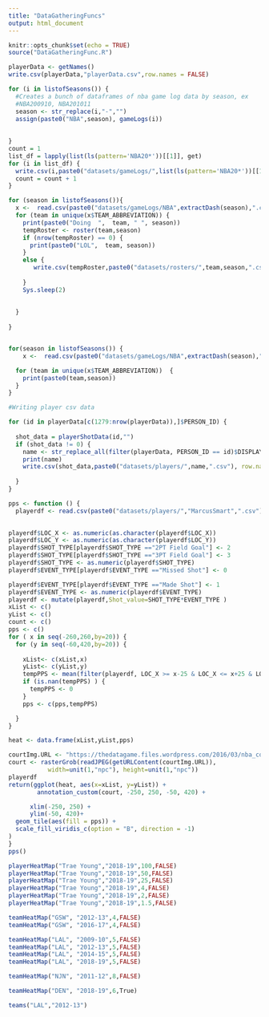 ```yaml
---
title: "DataGatheringFuncs"
output: html_document
---
```


```r
knitr::opts_chunk$set(echo = TRUE)
source("DataGatheringFunc.R")

```
```r
playerData <- getNames()
write.csv(playerData,"playerData.csv",row.names = FALSE)

for (i in listofSeasons()) {
  #Creates a bunch of dataframes of nba game log data by season, ex
  #NBA200910, NBA201011
  season <- str_replace(i,"-","")
  assign(paste0("NBA",season), gameLogs(i))
  
  
}
count = 1
list_df = lapply(list(ls(pattern='NBA20*'))[[1]], get)
for (i in list_df) {
  write.csv(i,paste0("datasets/gameLogs/",list(ls(pattern='NBA20*'))[[1]][count],".csv"),row.names = FALSE)
  count = count + 1
}

```
```r
for (season in listofSeasons()){
  x <-  read.csv(paste0("datasets/gameLogs/NBA",extractDash(season),".csv"),stringsAsFactors = FALSE)
  for (team in unique(x$TEAM_ABBREVIATION)) {
    print(paste0("Doing  ",  team, " ", season))
    tempRoster <- roster(team,season)
    if (nrow(tempRoster) == 0) {
      print(paste0("LOL",  team, season))
    }
    else {
       write.csv(tempRoster,paste0("datasets/rosters/",team,season,".csv"),row.names = FALSE)
      
    }
    Sys.sleep(2)
   
    
  }
  
}



```
```r
for(season in listofSeasons()) {
    x <-  read.csv(paste0("datasets/gameLogs/NBA",extractDash(season),".csv"),stringsAsFactors = FALSE)

  for (team in unique(x$TEAM_ABBREVIATION))  {
    print(paste0(team,season))
  }
}
```
```R
#Writing player csv data

for (id in playerData[c(1279:nrow(playerData)),]$PERSON_ID) {
  
  shot_data = playerShotData(id,"")
  if (shot_data != 0) {
    name <- str_replace_all(filter(playerData, PERSON_ID == id)$DISPLAY_FIRST_LAST[[1]], fixed(" "), "")
    print(name)
    write.csv(shot_data,paste0("datasets/players/",name,".csv"), row.names= FALSE)
    
  }
}


```



```r
pps <- function () {
  playerdf <- read.csv(paste0("datasets/players/","MarcusSmart",".csv"), stringsAsFactors = FALSE)
  

playerdf$LOC_X <- as.numeric(as.character(playerdf$LOC_X))
playerdf$LOC_Y <- as.numeric(as.character(playerdf$LOC_Y))
playerdf$SHOT_TYPE[playerdf$SHOT_TYPE =="2PT Field Goal"] <- 2
playerdf$SHOT_TYPE[playerdf$SHOT_TYPE =="3PT Field Goal"] <- 3
playerdf$SHOT_TYPE <- as.numeric(playerdf$SHOT_TYPE) 
playerdf$EVENT_TYPE[playerdf$EVENT_TYPE =="Missed Shot"] <- 0

playerdf$EVENT_TYPE[playerdf$EVENT_TYPE =="Made Shot"] <- 1
playerdf$EVENT_TYPE <- as.numeric(playerdf$EVENT_TYPE) 
playerdf <- mutate(playerdf,Shot_value=SHOT_TYPE*EVENT_TYPE )
xList <- c()
yList <- c()
count <- c()
pps <- c()
for ( x in seq(-260,260,by=20)) {
  for (y in seq(-60,420,by=20)) {
    
    xList<- c(xList,x)
    yList<- c(yList,y)
    tempPPS <- mean(filter(playerdf, LOC_X >= x-25 & LOC_X <= x+25 & LOC_Y >= y-25 & LOC_Y <= y+25)$Shot_value )
    if (is.nan(tempPPS) ) {
      tempPPS <- 0
    }
    pps <- c(pps,tempPPS)

  }
}

heat <- data.frame(xList,yList,pps)

courtImg.URL <- "https://thedatagame.files.wordpress.com/2016/03/nba_court.jpg"
court <- rasterGrob(readJPEG(getURLContent(courtImg.URL)),
           width=unit(1,"npc"), height=unit(1,"npc"))
playerdf
return(ggplot(heat, aes(x=xList, y=yList)) +
        annotation_custom(court, -250, 250, -50, 420) +

      xlim(-250, 250) +
      ylim(-50, 420)+
  geom_tile(aes(fill = pps)) +
  scale_fill_viridis_c(option = "B", direction = -1)
)
}
pps()


```


```r
playerHeatMap("Trae Young","2018-19",100,FALSE)
playerHeatMap("Trae Young","2018-19",50,FALSE)
playerHeatMap("Trae Young","2018-19",25,FALSE)
playerHeatMap("Trae Young","2018-19",4,FALSE)
playerHeatMap("Trae Young","2018-19",2,FALSE)
playerHeatMap("Trae Young","2018-19",1.5,FALSE)


```
```R
teamHeatMap("GSW", "2012-13",4,FALSE)
teamHeatMap("GSW", "2016-17",4,FALSE)
```
```R
teamHeatMap("LAL", "2009-10",5,FALSE)
teamHeatMap("LAL", "2012-13",5,FALSE)
teamHeatMap("LAL", "2014-15",5,FALSE)
teamHeatMap("LAL", "2018-19",5,FALSE)
```
```R
teamHeatMap("NJN", "2011-12",8,FALSE)


```
```r
teamHeatMap("DEN", "2018-19",6,True)
```
```r
teams("LAL","2012-13")

```

